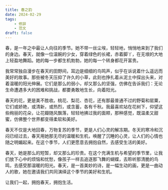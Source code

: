 ```yaml
---
title: 春之韵
date: 2024-02-29
tags: 
    - 修辞
    - 范文
draft: false
---
```



春，是一年之中最让人向往的季节。她不带一丝尘埃，轻轻地，悄悄地来到了我们的身边。春天，就像一位温婉的少女，穿着绿色的长裙，赤着脚丫，在无垠的大地上轻盈地舞蹈。她的每一步都生机勃勃，她的每一个转身都花开富贵。

我常常独自漫步在春天的田野间，耳边是细细的鸟鸣声，似乎在诉说着什么遥远而美好的故事。那些被冬天压抑了许久的小草，此刻也挣扎着从泥土中探出头来，对着温暖的阳光伸展。它们是那么的弱小，却又那么的坚强，仿佛在告诉我们：无论生命遭遇多大的困难和挑战，都要勇敢地生长，向着阳光。

春天的花，更是美不胜收。桃花、梨花、杏花，还有那最普通不过的野菊和罂粟，它们或娇艳，或清新，或热烈，或含蓄，各有千秋。我最喜欢站在花树下，仰望这些绚丽的花朵，让花瓣随风飘落，轻轻地拂过我的面颊，那种感觉，既温柔又甜蜜，仿佛整个世界都变得柔软和美好。

春天不仅是大地回春，万物复苏的季节，更是人们心灵的解冻期。冬天的寒冷和沉闷已经过去，春天用她那无尽的温暖和生机，唤醒了沉睡的心灵，让人们的心情也随之明媚起来。在这个季节，人们更愿意去拥抱自然，去感受生活的美好。

春天，她是那么的短暂，却又那么的珍贵。在这个充满生机与希望的季节里，让我们放下心中的烦恼和忧愁，像孩子一样去追逐那飞舞的蝴蝶，去聆听那清脆的鸟鸣，去感受那温暖的阳光。春天，是一首美妙的诗，是一幅生动的画，更是一曲动人的歌，她在邀请我们共同演绎这个季节的美好和生机。

让我们一起，拥抱春天，拥抱生活。

